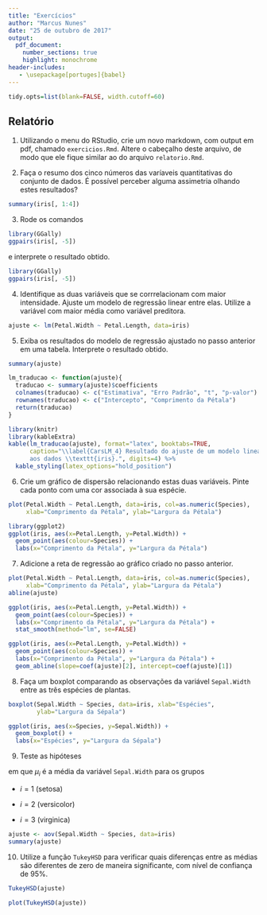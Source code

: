 ```yaml
---
title: "Exercícios"
author: "Marcus Nunes"
date: "25 de outubro de 2017"
output: 
  pdf_document:
    number_sections: true
    highlight: monochrome
header-includes:
   - \usepackage[portuges]{babel}
---
```


```r
tidy.opts=list(blank=FALSE, width.cutoff=60)
```

## Relatório

1. Utilizando o menu do RStudio, crie um novo markdown, com output em pdf, chamado `exercicios.Rmd`. Altere o cabeçalho deste arquivo, de modo que ele fique similar ao do arquivo `relatorio.Rmd`.

2. Faça o resumo dos cinco números das varíaveis quantitativas do conjunto de dados. É possível perceber alguma assimetria olhando estes resultados?

```r
summary(iris[, 1:4])
```

3. Rode os comandos 

```r
library(GGally)
ggpairs(iris[, -5])
```

e interprete o resultado obtido.

```r
library(GGally)
ggpairs(iris[, -5])
```

4. Identifique as duas variáveis que se corrrelacionam com maior intensidade. Ajuste um modelo de regressão linear entre elas. Utilize a variável com maior média como variável preditora.

```r
ajuste <- lm(Petal.Width ~ Petal.Length, data=iris)
```

5. Exiba os resultados do modelo de regressão ajustado no passo anterior em uma tabela. Interprete o resultado obtido.

```r
summary(ajuste)

lm_traducao <- function(ajuste){
  traducao <- summary(ajuste)$coefficients
  colnames(traducao) <- c("Estimativa", "Erro Padrão", "t", "p-valor")
  rownames(traducao) <- c("Intercepto", "Comprimento da Pétala")
  return(traducao)
}

library(knitr)
library(kableExtra)
kable(lm_traducao(ajuste), format="latex", booktabs=TRUE,
      caption="\\label{CarsLM_4} Resultado do ajuste de um modelo linear 
      aos dados \\texttt{iris}.", digits=4) %>%
  kable_styling(latex_options="hold_position")
```

6. Crie um gráfico de dispersão relacionando estas duas variáveis. Pinte cada ponto com uma cor associada à sua espécie.

```r
plot(Petal.Width ~ Petal.Length, data=iris, col=as.numeric(Species),
     xlab="Comprimento da Pétala", ylab="Largura da Pétala")

library(ggplot2)
ggplot(iris, aes(x=Petal.Length, y=Petal.Width)) +
  geom_point(aes(colour=Species)) +
  labs(x="Comprimento da Pétala", y="Largura da Pétala")
```

7. Adicione a reta de regressão ao gráfico criado no passo anterior.

```r
plot(Petal.Width ~ Petal.Length, data=iris, col=as.numeric(Species),
     xlab="Comprimento da Pétala", ylab="Largura da Pétala")
abline(ajuste)

ggplot(iris, aes(x=Petal.Length, y=Petal.Width)) +
  geom_point(aes(colour=Species)) +
  labs(x="Comprimento da Pétala", y="Largura da Pétala") +
  stat_smooth(method="lm", se=FALSE)

ggplot(iris, aes(x=Petal.Length, y=Petal.Width)) +
  geom_point(aes(colour=Species)) +
  labs(x="Comprimento da Pétala", y="Largura da Pétala") +
  geom_abline(slope=coef(ajuste)[2], intercept=coef(ajuste)[1])
```

8. Faça um boxplot comparando as observações da variável `Sepal.Width` entre as três espécies de plantas.


```r
boxplot(Sepal.Width ~ Species, data=iris, xlab="Espécies", 
        ylab="Largura da Sépala")

ggplot(iris, aes(x=Species, y=Sepal.Width)) +
  geom_boxplot() +
  labs(x="Espécies", y="Largura da Sépala")
```


9. Teste as hipóteses

\begin{align*}
H_0 &: \mu_1 = \mu_2 = \mu_3 \\
H_0 &: \mbox{pelo menos um par $\mu_i \neq \mu_j$, se $i \neq j$}
\end{align*}

\noindent em que $\mu_i$ é a média da variável `Sepal.Width` para os grupos 

* $i = 1 \mbox{ (setosa})$

* $i = 2 \mbox{ (versicolor})$

* $i = 3 \mbox{ (virginica})$

```r
ajuste <- aov(Sepal.Width ~ Species, data=iris)
summary(ajuste)
```

10. Utilize a função `TukeyHSD` para verificar quais diferenças entre as médias são diferentes de zero de maneira significante, com nível de confiança de 95%.

```r
TukeyHSD(ajuste)

plot(TukeyHSD(ajuste))
```


